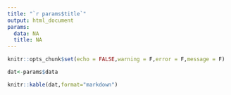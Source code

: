 ```yaml
---
title: "`r params$title`"
output: html_document
params:
  data: NA
  title: NA
---
```


```r
knitr::opts_chunk$set(echo = FALSE,warning = F,error = F,message = F)

```


```r

dat<-params$data

knitr::kable(dat,format="markdown")


```

